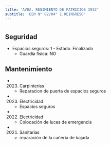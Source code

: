 ```yaml
---
title: 'AVDA. REGIMIENTO DE PATRICIOS 1933'
subtitle: 'EEM N° 02/04° E.REINGRESO'
---
```


#


## Seguridad

*  Espacios seguros: 1 - Estado: Finalizado 
    + Guardia física: NO





## Mantenimiento

*  (2023) Carpinterías 
    + Reparacion de puerta de espacios seguros

*  (2023) Electricidad 
    + Espacios seguros

*  (2022) Electricidad 
    + Colocación de luces de emergencia

*  (2021) Sanitarias 
    + reparación de la cañería de bajada




